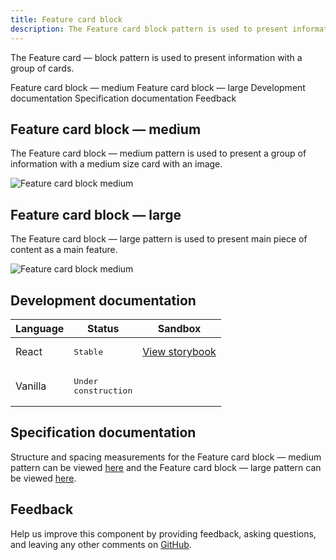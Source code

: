 ```yaml
---
title: Feature card block
description: The Feature card block pattern is used to present information with a group of cards.
---
```


<PageDescription>

The Feature card &mdash; block pattern is used to present information with a group of cards.

</PageDescription>

<AnchorLinks>

<AnchorLink>Feature card block &mdash; medium</AnchorLink>
<AnchorLink>Feature card block &mdash; large</AnchorLink>
<AnchorLink>Development documentation</AnchorLink>
<AnchorLink>Specification documentation</AnchorLink>
<AnchorLink>Feedback</AnchorLink>

</AnchorLinks>

## Feature card block &mdash; medium
The Feature card block &mdash; medium pattern is used to present a group of information with a medium size card with an image.

![Feature card block medium](../../images/pattern/feature-card-block-medium.jpg)

## Feature card block &mdash; large
The Feature card block &mdash; large pattern is used to present main piece of content as a main feature.

![Feature card block medium](../../images/pattern/feature-card-block-large.jpg)


## Development documentation

| Language      | Status        | Sandbox                                                                              |
| ------------- | -----------   | ------------------------------------------------------------------------             |
| React         | <div><span class="bx--tag bx--tag--green"><pre>Stable</pre></span></div>        | <a href="https://ibmdotcom-react.mybluemix.net/?path=/story/patterns-blocks-featurecardblockmedium--default" target="_blank">View storybook</a>   |
| Vanilla       | <div><span class="bx--tag bx--tag--cool-gray"><pre>Under construction</pre></span></div>  |

## Specification documentation

Structure and spacing measurements for the Feature card block &mdash; medium pattern can be viewed <a href="https://ibm.box.com/s/pasipprq3njaholcg9bgtnv7khzq4kkq" target="_blank">here</a> and the Feature card block &mdash; large pattern can be viewed <a href="https://ibm.box.com/s/fort8v1pj93z0ax6zgipcu0mbxsuwry1" target="_blank">here</a>.

## Feedback

Help us improve this component by providing feedback, asking questions, and leaving any other comments on <a href="https://github.com/carbon-design-system/ibm-dotcom-library" target="_blank">GitHub</a>.
